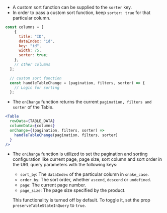 
- A custom sort function can be supplied to the `sorter` key.
- In order to pass a custom sort function, keep `sorter: true` for that particular column.

```js
const columns = [
    {
      title: "ID",
      dataIndex: "id",
      key: "id",
      width: 75,
      sorter: true;
    },
    // other columns
  ];

  // custom sort function
  const handleTableChange = (pagination, filters, sorter) => {
    // Logic for sorting
  };

```

- The `onChange` function returns the current `pagination, filters and sorter` of the Table.

```jsx
<Table
  rowData={TABLE_DATA}
  columnData={columns}
  onChange={(pagination, filters, sorter) =>
    handleTableChange(pagination, filters, sorter)
  }
/>
```

- The `onChange` function is utilized to set the pagination and sorting configuration like
  current page, page size, sort column and sort order in the URL query parameters with the following keys:
  - `sort_by`: The `dataIndex` of the particular column in `snake_case`.
  - `order_by`: The sort order, whether `ascend`, `descend` or `undefined`.
  - `page`: The current page number.
  - `page_size`: The page size specified by the product.

  This functionality is turned off by default. To toggle it, set the prop `preserveTableStateInQuery` to `true`.

